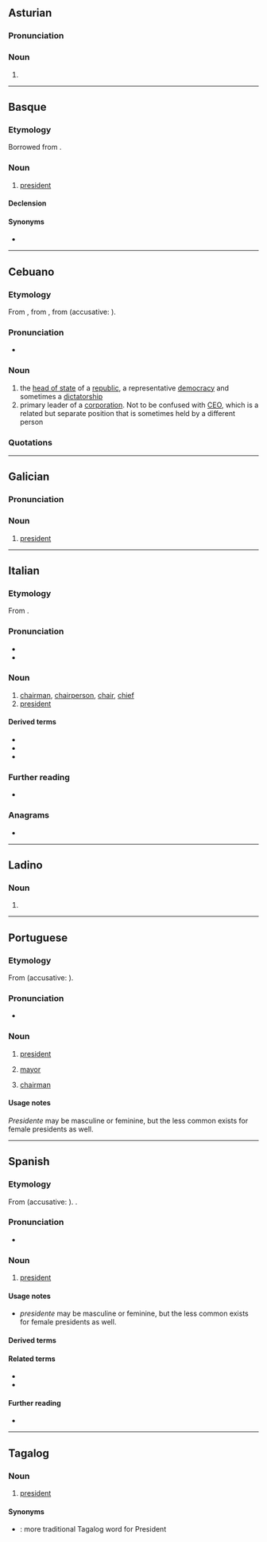 {{also|présidente}}
==Asturian==

===Pronunciation===
{{rfp|ast}}

===Noun===
{{ast-noun|mf}}

# {{l|en|president}}

----

==Basque==

===Etymology===
Borrowed from {{bor|eu|es|presidente}}.

===Noun===
{{eu-noun|an}}

# [[president]]

====Declension====
{{eu-decl-anim}}

====Synonyms====
* {{l|eu|lehendakari}}

----

==Cebuano==

===Etymology===
From {{der|ceb|en|president}}, from {{der|ceb|fro|president}}, from {{der|ceb|la|praesidēns||presiding over; president, leader}} (accusative: {{m|la|praesidentem}}).

===Pronunciation===
* {{hyphenation|ceb|pre|si|den|te}}

===Noun===
{{head|ceb|noun}}

# the [[head of state]] of a [[republic]], a representative [[democracy]] and sometimes a [[dictatorship]]
# primary leader of a [[corporation]]. Not to be confused with [[CEO]], which is a related but separate position that is sometimes held by a different person

===Quotations===
{{seeCites|ceb}}

{{topics|ceb|Government|Heads of state|Occupations|People}}

----

==Galician==

===Pronunciation===
{{rfp|gl}}

===Noun===
{{gl-noun|m|f=presidenta}}

# [[president]]

----

==Italian==
{{wikipedia|lang=it}}

===Etymology===
From {{der|it|la|praesidēns}}.

===Pronunciation===
* {{hyphenation|it|pre|si|dèn|te}}
* {{audio|it|It-il presidente.ogg|Audio}}

===Noun===
{{it-noun|m|g2=f|f=presidentessa}}

# [[chairman]], [[chairperson]], [[chair]], [[chief]]
# [[president]]

====Derived terms====
* {{l|it|presidenza}}
* {{l|it|presidenziale}}
* {{l|it|vicepresidente}}

===Further reading===
* {{R:it:Treccani}}

===Anagrams===
* {{anagrams|it|a=deeeinprst|penderesti|prendetesi|rispedente}}

{{C|it|Government|Heads of state|Politics}}

----

==Ladino==

===Noun===
{{lad-noun|head=presidénte}}

# {{alt form|lad|prezidente}}

----

==Portuguese==
{{wikipedia|lang=pt}}

===Etymology===
From {{der|pt|la|praesidēns||presiding over; president, leader}} (accusative: {{m|la|praesidentem}}).

===Pronunciation===
{{pt-IPA}}
* {{hyphenation|pt|pre|si|den|te}}

===Noun===
{{pt-noun|mf|f2=presidenta}}

# [[president]]
# {{lb|pt|Portugal}} [[mayor]]
# [[chairman]]

====Usage notes====
''Presidente'' may be masculine or feminine, but the less common {{m|pt|presidenta}} exists for female presidents as well.

{{topics|pt|Heads of state}}

----

==Spanish==

===Etymology===
From {{der|es|la|praesidēns||presiding over; president, leader}} (accusative: {{m|la|praesidentem}}). {{doublet|es|president}}.

{{af|es|presidir|-ente|alt1=presid-}}

===Pronunciation===
{{es-IPA}}
* {{hyphenation|es|pre|si|den|te}}

===Noun===
{{es-noun|mf|f=presidente|f2=presidenta}}

# [[president]]
#: {{syn|es|mandatario|q1=broader meaning}}

====Usage notes====
* ''presidente'' may be masculine or feminine, but the less common {{m|es|presidenta}} exists for female presidents as well.

====Derived terms====
{{der3|es
|Día del Presidente
}}

====Related terms====
* {{l|es|presidencia}}
* {{l|es|presidencial}}

====Further reading====
* {{R:DRAE}}

{{C|es|Government|Heads of state}}

----

==Tagalog==

===Noun===
{{tl-noun}}

# [[president]]

====Synonyms====
* {{l|tl|pangulo}}: more traditional Tagalog word for President